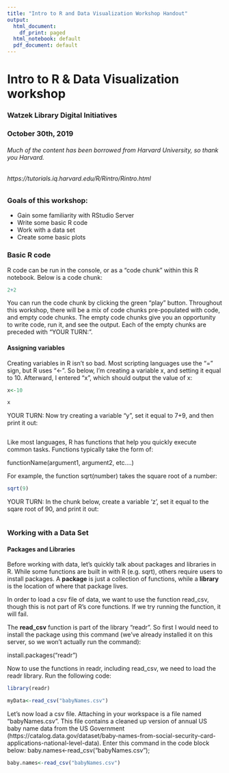 ```yaml
---
title: "Intro to R and Data Visualization Workshop Handout"
output:
  html_document:
    df_print: paged
  html_notebook: default
  pdf_document: default
---
```


# Intro to R & Data Visualization workshop

### Watzek Library Digital Initiatives
### October 30th, 2019

###### Much of the content has been borrowed from Harvard University, so thank you Harvard.
###### https://tutorials.iq.harvard.edu/R/Rintro/Rintro.html

### Goals of this workshop:

* Gain some familiarity with RStudio Server
* Write some basic R code
* Work with a data set
* Create some basic plots


### Basic R code

R code can be run in the console, or as a "code chunk" within this R notebook. Below is a code chunk:

```r
2+2
```

You can run the code chunk by clicking the green "play" button. Throughout this workshop, there will be a mix of code chunks pre-populated with code, and empty code chunks. The empty code chunks give you an opportunity to write code, run it, and see the output. Each of the empty chunks are preceded with "YOUR TURN:".

#### Assigning variables

Creating variables in R isn't so bad. Most scripting languages use the "=" sign, but R uses "<-". So below, I'm creating a variable x, and setting it equal to 10. Afterward, I entered "x", which should output the value of x:

```r
x<-10

x
```


YOUR TURN:
Now try creating a variable "y", set it equal to 7+9, and then print it out:
```r


```

Like most languages, R has functions that help you quickly execute common tasks. Functions typically take the form of:

functionName(argument1, argument2, etc....)

For example, the function sqrt(number) takes the square root of a number:

```r
sqrt(9)
```

YOUR TURN:
In the chunk below, create a variable 'z', set it equal to the sqare root of 90, and print it out:
```r


```


### Working with a Data Set

#### Packages and Libraries

Before working with data, let's quickly talk about packages and libraries in R. While some functions are built in with R (e.g. sqrt), others require users to install packages. A **package** is just a collection of functions, while a **library** is the location of where that package lives.  


In order to load a csv file of data, we want to use the function read_csv, though this is not part of R's core functions. If we try running the function, it will fail. 

The **read_csv** function is part of the library "readr". So first I would need to install the package using this command (we've already installed it on this server, so we won't actually run the command):

install.packages("readr")

Now to use the functions in readr, including read_csv, we need to load the readr library. Run the following code:
```r
library(readr)
```

```r
myData<-read_csv("babyNames.csv")
```


Let's now load a csv file. Attaching in your workspace is a file named "babyNames.csv". This file contains a cleaned up version of annual US baby name data from the US Government (https://catalog.data.gov/dataset/baby-names-from-social-security-card-applications-national-level-data). 
Enter this command in the code block below:
baby.names<-read_csv("babyNames.csv");

```r
baby.names<-read_csv("babyNames.csv")
```



